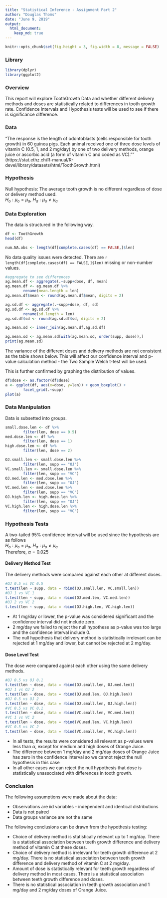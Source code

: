 ```yaml
---
title: "Statistical Inference - Assignment Part 2"
author: "Douglas Thoms"
date: "June 9, 2019"
output: 
  html_document:
    keep_md: true
---
```


```r
knitr::opts_chunk$set(fig.height = 3, fig.width = 8, message = FALSE)
```

### Library
```r
library(dplyr)
library(ggplot2)
```

### Overview
This report will explore ToothGrowth Data and whether different delivery methods and doses are statistically related to differences in tooth growth rate.  Confidence Intervals and Hypothesis tests will be used to see if there is significance difference.


### Data 
"The response is the length of odontoblasts (cells responsible for tooth growth) 
in 60 guinea pigs. Each animal received one of three dose levels of vitamin C (0.5, 1, and 2 mg/day) 
by one of two delivery methods, orange juice or ascorbic acid (a form of vitamin C and coded as VC).""
(https://stat.ethz.ch/R-manual/R-devel/library/datasets/html/ToothGrowth.html)
    
### Hypothesis

Null hypothesis: The average tooth growth is no different regardless of dose or delivery method used.  
$H_o: \mu_o = \mu_a$, $H_a: \mu_o \neq \mu_a$ 

### Data Exploration

The data is structured in the following way.
```r
df <- ToothGrowth
head(df)
```


```r
num.NA.obs <- length(df[complete.cases(df) == FALSE,]$len)
```
No data quality issues were detected.  There are `r length(df[complete.cases(df) == FALSE,]$len)` missing or non-number values.

```r
#aggregate to see differences
ag.mean.df <- aggregate(.~supp+dose, df, mean)
ag.mean.df <- ag.mean.df %>%
        rename(mean.length = len)
ag.mean.df$mean <- round(ag.mean.df$mean, digits = 2)

ag.sd.df <- aggregate(.~supp+dose, df, sd)
ag.sd.df <- ag.sd.df %>%
        rename(sd.length = len)
ag.sd.df$sd <- round(ag.sd.df$sd, digits = 2)

ag.mean.sd <- inner_join(ag.mean.df,ag.sd.df)

ag.mean.sd <- ag.mean.sd[with(ag.mean.sd, order(supp, dose)),]
print(ag.mean.sd)
```
The variance of the different doses and delivery methods are not consistent as the table shows below.  This will affect our confidence interval and p-value calculation method - the Two Sample Welch t-test will be used.  

This is further confirmed by graphing the distribution of values.
```r
df$dose <- as.factor(df$dose)
a <- ggplot(df, aes(x=dose, y=len)) + geom_boxplot() +
        facet_grid(.~supp)
plot(a)
```

### Data Manipulation

Data is subsetted into groups.
```r
small.dose.len <- df %>%
        filter(len, dose == 0.5) 
med.dose.len <- df %>%
        filter(len, dose == 1) 
high.dose.len <- df %>%
        filter(len, dose == 2) 

OJ.small.len <- small.dose.len %>%
        filter(len, supp == "OJ")
VC.small.len <- small.dose.len %>%
        filter(len, supp == "VC")
OJ.med.len <- med.dose.len %>%
        filter(len, supp == "OJ")
VC.med.len <- med.dose.len %>%
        filter(len, supp == "VC")
OJ.high.len <- high.dose.len %>%
        filter(len, supp == "OJ")
VC.high.len <- high.dose.len %>%
        filter(len, supp == "VC")
```

### Hypothesis Tests

A two-tailed 95% confidence interval will be used since the hypothesis are as follows    
$H_o: \mu_o = \mu_a$, $H_a: \mu_o \neq \mu_a$  
Therefore, $\alpha=0.025$  

#### Delivery Method Test
The delivery methods were compared against each other at different doses.
```r
#OJ 0.5 vs VC 0.5
t.test(len ~ supp, data = rbind(OJ.small.len, VC.small.len))
#OJ 1 vs VC 1
t.test(len ~ supp, data = rbind(OJ.med.len, VC.med.len))
#OJ 2 vs VC 2
t.test(len ~ supp, data = rbind(OJ.high.len, VC.high.len))
```
 * At 1 mg/day or lower, the p-value was considered significant and the confidence interval did not include zero.  
 * 2 mg/day we failed to reject the null hypothese as p-value was too large and the confidence interval include 0.    
 * The null hypothesis that delivery method is statistically irrelevant can be rejected at 1 mg/day and lower, but cannot be rejected at 2 mg/day.   

#### Dose Level Test
The dose were compared against each other using the same delivery methods.
```r
#OJ 0.5 vs OJ 0.1
t.test(len ~ dose, data = rbind(OJ.small.len, OJ.med.len))
#OJ 1 vs OJ 2
t.test(len ~ dose, data = rbind(OJ.med.len, OJ.high.len))
#OJ 0.5 vs OJ 2
t.test(len ~ dose, data = rbind(OJ.small.len, OJ.high.len))
#VC 0.5 vs VC 0.1
t.test(len ~ dose, data = rbind(VC.small.len, VC.med.len))
#VC 1 vs VC 2
t.test(len ~ dose, data = rbind(VC.med.len, VC.high.len))
#VC 0.5 vs VC 2
t.test(len ~ dose, data = rbind(VC.small.len, VC.high.len))
```
 * In all tests, the results were considered all relevant as p-values were less than $\alpha$, except for medium and high doses of Orange Juice.
 * The difference between 1 mg/day and 2 mg/day doses of Orange Juice has zero in the confidence interval so we cannot reject the null hypothesis in this case
 * In all other cases we can reject the null hypothesis that dose is statistically unassociated with differences in tooth growth.

### Conclusion

The following assumptions were made about the data:  

 * Observations are iid variables - independent and identical distributions
 * Data is not paired
 * Data groups variance are not the same

The following conclusions can be drawn from the hypothesis testing:  

 * Choice of delivery method is statistically relevant up to 1 mg/day.  There is a statistical association between teeth growth difference and delivery method of vitamin C at these doses.
 * Choice of delivery method is irrelevant for teeth growth difference at 2 mg/day.  There is no statistical association between teeth growth difference and delivery method of vitamin C at 2 mg/day.
 * Amount of dose is statistically relevant for teeth growth regardless of delivery method in most cases.  There is a statistical association between teeth growth difference and doses.
 * There is no statistical association in teeth growth association and 1 mg/day and 2 mg/day doses of Orange Juice.